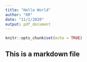 ```yaml
---
title: "Hello World"
author: "KR"
date: "11/1/2020"
output: pdf_document
---
```


```r
knitr::opts_chunk$set(echo = TRUE)
```

## This is a markdown file